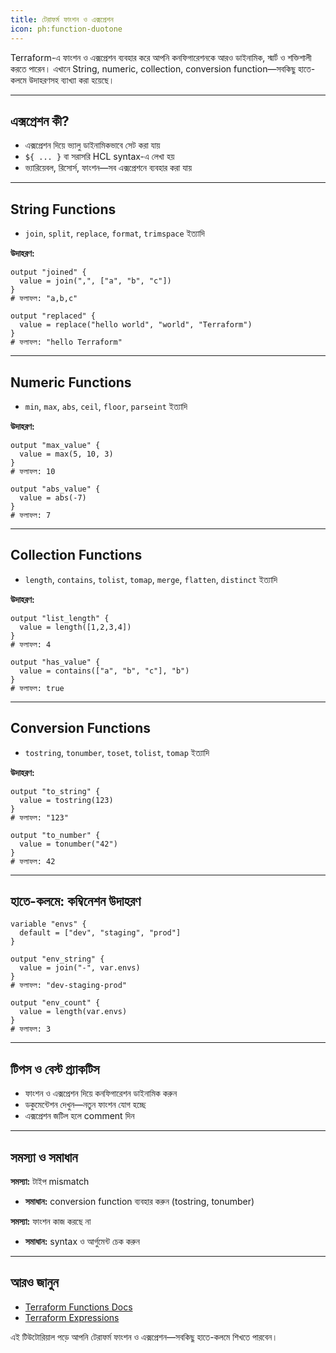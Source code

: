 ```yaml
---
title: টেরাফর্ম ফাংশন ও এক্সপ্রেশন
icon: ph:function-duotone
---
```


Terraform-এ ফাংশন ও এক্সপ্রেশন ব্যবহার করে আপনি কনফিগারেশনকে আরও ডাইনামিক, স্মার্ট ও শক্তিশালী করতে পারেন। এখানে String, numeric, collection, conversion function—সবকিছু হাতে-কলমে উদাহরণসহ ব্যাখ্যা করা হয়েছে।

---

## এক্সপ্রেশন কী?

- এক্সপ্রেশন দিয়ে ভ্যালু ডাইনামিকভাবে সেট করা যায়
- `${ ... }` বা সরাসরি HCL syntax-এ লেখা হয়
- ভ্যারিয়েবল, রিসোর্স, ফাংশন—সব এক্সপ্রেশনে ব্যবহার করা যায়

---

## String Functions

- `join`, `split`, `replace`, `format`, `trimspace` ইত্যাদি

**উদাহরণ:**
```hcl
output "joined" {
  value = join(",", ["a", "b", "c"])
}
# ফলাফল: "a,b,c"

output "replaced" {
  value = replace("hello world", "world", "Terraform")
}
# ফলাফল: "hello Terraform"
```

---

## Numeric Functions

- `min`, `max`, `abs`, `ceil`, `floor`, `parseint` ইত্যাদি

**উদাহরণ:**
```hcl
output "max_value" {
  value = max(5, 10, 3)
}
# ফলাফল: 10

output "abs_value" {
  value = abs(-7)
}
# ফলাফল: 7
```

---

## Collection Functions

- `length`, `contains`, `tolist`, `tomap`, `merge`, `flatten`, `distinct` ইত্যাদি

**উদাহরণ:**
```hcl
output "list_length" {
  value = length([1,2,3,4])
}
# ফলাফল: 4

output "has_value" {
  value = contains(["a", "b", "c"], "b")
}
# ফলাফল: true
```

---

## Conversion Functions

- `tostring`, `tonumber`, `toset`, `tolist`, `tomap` ইত্যাদি

**উদাহরণ:**
```hcl
output "to_string" {
  value = tostring(123)
}
# ফলাফল: "123"

output "to_number" {
  value = tonumber("42")
}
# ফলাফল: 42
```

---

## হাতে-কলমে: কম্বিনেশন উদাহরণ

```hcl
variable "envs" {
  default = ["dev", "staging", "prod"]
}

output "env_string" {
  value = join("-", var.envs)
}
# ফলাফল: "dev-staging-prod"

output "env_count" {
  value = length(var.envs)
}
# ফলাফল: 3
```

---

## টিপস ও বেস্ট প্র্যাকটিস

- ফাংশন ও এক্সপ্রেশন দিয়ে কনফিগারেশন ডাইনামিক করুন
- ডকুমেন্টেশন দেখুন—নতুন ফাংশন যোগ হচ্ছে
- এক্সপ্রেশন জটিল হলে comment দিন

---

## সমস্যা ও সমাধান

**সমস্যা:** টাইপ mismatch
- **সমাধান:** conversion function ব্যবহার করুন (tostring, tonumber)

**সমস্যা:** ফাংশন কাজ করছে না
- **সমাধান:** syntax ও আর্গুমেন্ট চেক করুন

---

## আরও জানুন
- [Terraform Functions Docs](https://developer.hashicorp.com/terraform/language/functions)
- [Terraform Expressions](https://developer.hashicorp.com/terraform/language/expressions)

এই টিউটোরিয়াল পড়ে আপনি টেরাফর্ম ফাংশন ও এক্সপ্রেশন—সবকিছু হাতে-কলমে শিখতে পারবেন।
